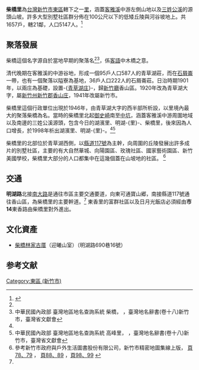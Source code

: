 {{Coord|24.7649775|120.9661209|type:city_region:TW_source:GoogleMaps|display=title}}
{{Infobox ROC Village or Li
| City/CountyName = 新竹市
| DivName         = 東區
| Village/LiName  = 柴橋
| Village/Li      = 里
| OldName         = 
| AreaTotal       = 1.81
| HouseholdTotal  = 1,657
| PopTotal        = 5,607
| YearMonth       = 2009年8月
| Male            = 2774
| Female          = 2833
| Head            = 李永乾<ref>里長資料參考新竹市選委會95年度里長選舉電腦選務系統，第十八屆里長選舉選舉結果表{{cite web |url=http://www.cynet.com.tw/hc/employeex.exe/report?htm=rp2.htm&area=%AAF%B0%CF |title=存档副本 |accessdate=2007-08-07 |deadurl=yes |archiveurl=https://web.archive.org/web/20060622035439/http://www.cynet.com.tw/hc/employeex.exe/report?htm=rp2.htm |archivedate=2006-06-22 }}</ref>
| Sub             = 21
| Website         =
| Neighbors       = [[湖濱里|湖濱里]]、[[明湖里|明湖里]]<br>[[香山區|香山區]]：[[東香里|東香里]]<br>[[寶山鄉_(臺灣)|寶山鄉]]：[[雙溪村_(新竹縣)|雙溪村]]
| MapLocation     = ChaiQiao village.svg
| Address         = 明湖路604巷1弄1號
| Phone           = 3-5202309
| DataSource      = 戶口資料：[http://dep-civil.hccg.gov.tw/web66/_file/2890/upload/22763/030.html 新竹市民政局]
}}
'''柴橋里'''為[[台灣|台灣]][[新竹市|新竹市]][[東區_(新竹市)|東區]]轄下之一[[里|里]]，涵蓋[[客雅溪|客雅溪]]中游左側山地以及[[三姓公溪|三姓公溪]]的源頭山坡。許多大型別墅社區群分佈在100公尺以下的低矮丘陵與河谷坡地上。共1657戶，轄21鄰，人口5147人。<ref name="新竹市民政局">{{Cite web |url=http://dep-civil.hccg.gov.tw/web66/_file/2890/upload/22763/030.html |title=新竹市民政局 |access-date=2007-08-17 |archive-url=https://web.archive.org/web/20070930075425/http://dep-civil.hccg.gov.tw/web66/_file/2890/upload/22763/030.html |archive-date=2007-09-30 |dead-url=yes }}</ref>

==聚落發展==
柴橋這個名字源自於當地早期的聚落名<ref name="新竹市民政局"/><ref>中華民國內政部 臺灣地區地名查詢系統 柴橋，{{cite web |url=http://placesearch.moi.gov.tw/input/detail.php?input_id=7494 |title=存档副本 |accessdate=2007-08-07 |deadurl=yes |archiveurl=https://web.archive.org/web/20070929131933/http://placesearch.moi.gov.tw/input/detail.php?input_id=7494 |archivedate=2007-09-29 }} ，臺灣地名辭書(卷十八)新竹市，臺灣省文獻會</ref>，係[[客語|客語]]中木橋之意。

清代晚期在客雅溪的中游谷地，形成一個95戶人口587人的青草湖莊，而在[[石屑崙|石屑崙]]一帶，也有一個聚落以隘寮為基地，36戶人口222人的石屑崙莊。日治時期1901年，以兩庄為基礎，設置-{[[青草湖庄|青草湖庄]]}-，歸[[新竹廳|新竹廳]]香山區。1920年改為青草湖大字，屬[[新竹州|新竹州]][[新竹郡|新竹郡]][[香山庄|香山庄]]，1941年改屬新竹市。

柴橋里這個行政單位出現於1946年，由青草湖大字的西半部所析設，以里境內最大的聚落柴橋為名。當時的柴橋里北起[[御史崎|御史崎]]南至[[中坑|中坑]]，涵蓋客雅溪中游周圍地域以及南邊的三姓公溪源頭，包含今日的湖濱里、明湖-{里}-、柴橋里，後來因為人口增長，於1998年析出湖濱里、明湖-{里}-。<ref name="新竹市民政局"/><ref>中華民國內政部 臺灣地區地名查詢系統 高峰里，{{cite web |url=http://placesearch.moi.gov.tw/input/detail.php?input_id=7476 |title=存档副本 |accessdate=2007-08-07 |deadurl=yes |archiveurl=https://web.archive.org/web/20070929132912/http://placesearch.moi.gov.tw/input/detail.php?input_id=7476 |archivedate=2007-09-29 }} ，臺灣地名辭書(卷十八)新竹市，臺灣省文獻會</ref>

柴橋里的北部位於青草湖西側，以[[縣道117號|縣道117號]]為主幹，向周圍的丘陵發展出許多成片的別墅社區，主要的有大自然華城、向陽園區、玫瑰社區、國家藝術園區、新竹美國學校，柴橋里大部分的人口都集中在這幾個蓋在山坡地的社區。
<ref>參考新竹市政府與戶外生活圖書股份有限公司，新竹市精密地圖集線上版，
[http://www.hccg.gov.tw/web66/_file/1852/upload/hsinchu_atlas/html/078-079.html 頁78、79] {{webarchive|url=https://web.archive.org/web/20090429072252/http://www.hccg.gov.tw/web66/_file/1852/upload/hsinchu_atlas/html/078-079.html |date=2009-04-29 }}，
[http://www.hccg.gov.tw/web66/_file/1852/upload/hsinchu_atlas/html/088-089.html 頁88、89] {{webarchive|url=https://web.archive.org/web/20081225052102/http://www.hccg.gov.tw/web66/_file/1852/upload/hsinchu_atlas/html/088-089.html |date=2008-12-25 }}，[http://www.hccg.gov.tw/web66/_file/1852/upload/hsinchu_atlas/html/098-099.html 頁98、99] {{webarchive|url=https://web.archive.org/web/20070930043735/http://www.hccg.gov.tw/web66/_file/1852/upload/hsinchu_atlas/html/098-099.html |date=2007-09-30 }}</ref>

==交通==
'''明湖路'''北接[[南大路_(新竹市)|南大路]]是通往市區主要交通要道，向東可通寶山郷，南接縣道117號通往香山區，為柴橋里的主要幹道。<ref name="新竹市民政局"/> 東香里的富群社區以及日月光飯店必須經由'''市14'''東香路由柴橋里對外進出。

==文化資產==
*[[柴橋林家古厝|柴橋林家古厝]]（迎曦山室）（明湖路690巷16號）

==参考文献==
{{Reflist}}

{{新竹市東區}}

[[Category:東區_(新竹市)|Category:東區 (新竹市)]]
